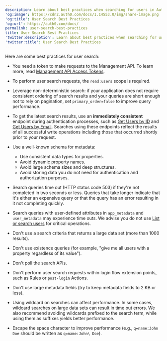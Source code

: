 ```yaml
---
description: Learn about best practices when searching for users in Auth0
'og:image': https://cdn2.auth0.com/docs/1.14553.0/img/share-image.png
'og:title': User Search Best Practices
'og:url': https://auth0.com/docs/
permalink: user-search-best-practices
title: User Search Best Practices
'twitter:description': Learn about best practices when searching for users in Auth0
'twitter:title': User Search Best Practices
---
```

Here are some best practices for user search:

* You need a token to make requests to the <Tooltip tip="Management API: A product to allow customers to perform administrative tasks." cta="View Glossary" href="/glossary?term=Management+API">Management API</Tooltip>. To learn more, read [Management API Access Tokens](/secure/tokens/access-tokens/management-api-access-tokens).
* To perform user search requests, the `read:users` scope is required.
* Leverage non-deterministic search: if your application does not require consistent ordering of search results and your queries are short enough not to rely on pagination, set `primary_order=false` to improve query performance.
* To get the latest search results, use an **immediately consistent** endpoint during authentication processes, such as [Get Users by ID](/manage-users/user-search/retrieve-users-with-get-users-by-id-endpoint) and [Get Users by Email](/manage-users/user-search/retrieve-users-with-get-users-by-email-endpoint). Searches using these endpoints reflect the results of all successful write operations including those that occurred shortly prior to your request.
* Use a well-known schema for metadata:

  + Use consistent data types for properties.
  + Avoid dynamic property names.
  + Avoid large schema sizes and deep structures.
  + Avoid storing data you do not need for authentication and authorization purposes.
* Search queries time out (HTTP status code 503) if they're not completed in two seconds or less. Queries that take longer indicate that it's either an expensive query or that the query has an error resulting in it not completing quickly.
* Search queries with user-defined attributes in `app_metadata` and `user_metadata` may experience time outs. We advise you do not use [List or search users](https://auth0.com/docs/api/management/v2/users/get-users) for critical operations.
* Don't use a search criteria that returns a large data set (more than 1000 results).
* Don't use existence queries (for example, "give me all users with a property regardless of its value").
* Don't poll the search APIs.
* Don't perform user search requests within login flow extension points, such as Rules or `post-login` Actions.
* Don't use large metadata fields (try to keep metadata fields to 2 KB or less).
* Using wildcard on searches can affect performance. In some cases, wildcard searches on large data sets can result in time out errors. We also recommend avoiding wildcards prefixed to the search term, while using them as suffixes yields better performance.
* Escape the space character to improve performance (e.g., `q=name:John Doe` should be written as `q=name:John\ Doe`).